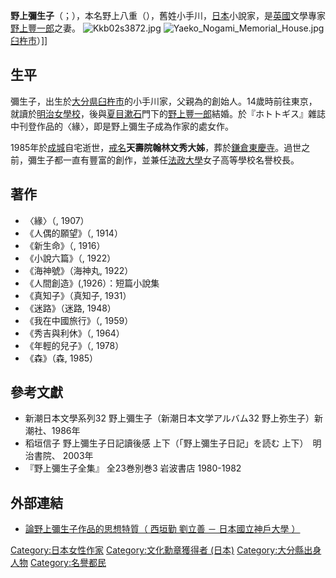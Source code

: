 {{expand japanese|time=2010-05-28T16:41:43+00:00}}
{{Infobox_Person
| name = 野上彌生子
|image=Nogami Taeko.jpg
|box_width=228px
|birth_name= 
| caption= 野上 弥生子（のがみ やえこ）
|occupation= [[小說家|小說家]]
| period =
| pseudonym   = 
| other_names = 
| Sex = 
|birth_date=1885年5月6日
|birth_place= {{JPN}}[[大日本帝國|大日本帝國]][[大分縣|大分縣]][[臼杵市|臼杵市]]
|death_date=1985年3月30日
|death_place=
| nationality = {{JPN}}[[大日本帝國|大日本帝國]]
| residence =
| party =
| religion =
| spouse =
| relatives = 
| educate =
| past = 
| work = 『真知子』（1931年）<br />『迷路』（1956年）<br />『秀吉與利休』（1964年）<br />『森』（1985年）
| award = [[讀賣文學賞|讀賣文學賞]]（1958年）<br />[[女流文学賞|女流文学賞]]（1964年）<br />[[文化勋章_(日本)|文化勳章]]（1971年）<br />[[朝日賞|朝日賞]]（1981年）<br />[[日本文学大賞|日本文学大賞]]（1986年）

}}
'''野上彌生子'''（{{Lang|ja|のがみ やえこ}}；{{bd|1885年|5月6日|1985年|3月30日|catIdx=Nogami Yaeko}}），本名野上八重（{{Lang|ja|野上 ヤヱ}}），舊姓小手川，[[日本|日本]]小說家，是[[英國|英國]]文學專家[[野上豐一郎|野上豐一郎]]之妻。
[[File:Kkb02s3872.jpg|thumb]]
[[File:Yaeko_Nogami_Memorial_House.jpg|thumb]][[臼杵市|臼杵市]]）]]

==生平==
彌生子，出生於[[大分県|大分県]][[臼杵市|臼杵市]]的小手川家，父親為{{Tsl|ja|フンドーキン醤油|4=FUNDOKIN醬油}}的創始人。14歲時前往東京，就讀於[[明治女學校|明治女學校]]，後與[[夏目漱石|夏目漱石]]門下的[[野上豐一郎|野上豐一郎]]結婚。於『ホトトギス』雜誌中刊登作品的〈緣〉，即是野上彌生子成為作家的處女作。

1985年於[[成城|成城]]自宅逝世，[[戒名|戒名]]'''天壽院翰林文秀大姊'''，葬於[[鎌倉|鎌倉]][[東慶寺|東慶寺]]。過世之前，彌生子都一直有豐富的創作，並兼任[[法政大學_(日本)|法政大學]]女子高等學校名譽校長。

==著作==
* 〈緣〉（{{Lang|ja|縁}}, 1907）
* 《人偶的願望》（{{Lang|ja|人形の望}}, 1914）
* 《新生命》（{{Lang|ja|新しき命}}, 1916）
* 《小說六篇》（{{Lang|ja|小説六つ}}, 1922）
* 《海神號》（海神丸, 1922）
*《人間創造》({{Lang|ja|人間創造}},1926）：短篇小說集
*《真知子》（真知子, 1931）
*《迷路》（迷路, 1948）
*《我在中國旅行》（{{Lang|ja|私の中国旅行}}, 1959）
*《秀吉與利休》（{{Lang|ja|秀吉と利休}}, 1964）
*《年輕的兒子》（{{Lang|ja|若い息子}}, 1978）
*《森》（森, 1985）
==參考文獻==
* 新潮日本文學系列32 野上彌生子（新潮日本文学アルバム32 野上弥生子）新潮社、1986年
* 稻垣信子 野上彌生子日記讀後感  上下（「野上彌生子日記」を読む 上下）　明治書院、 2003年
* 『野上彌生子全集』 全23巻別巻3 岩波書店 1980-1982

==外部連結==
* [http://d.wanfangdata.com.cn/Periodical_rbyj200701004.aspx 論野上彌生子作品的思想特質（ 西垣勤  劉立善 － 日本國立神戶大學 ）] {{Wayback|url=http://d.wanfangdata.com.cn/Periodical_rbyj200701004.aspx |date=20190630232217 }}

{{Authority control}}
{{DEFAULTSORT:Nogami Yaeko}}
[[Category:日本女性作家|Category:日本女性作家]]
[[Category:文化勳章獲得者_(日本)|Category:文化勳章獲得者 (日本)]]
[[Category:大分縣出身人物|Category:大分縣出身人物]]
[[Category:名譽都民|Category:名譽都民]]